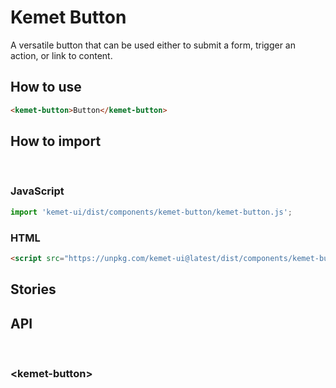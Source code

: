 
<Meta title="Components/Button" component="kemet-button" />

# Kemet Button

A versatile button that can be used either to submit a form, trigger an action, or link to content.


## How to use

```html
<kemet-button>Button</kemet-button>
```

## How to import

<br />

### JavaScript
```javascript
import 'kemet-ui/dist/components/kemet-button/kemet-button.js';
```

### HTML
```html
<script src="https://unpkg.com/kemet-ui@latest/dist/components/kemet-button/kemet-button.js" type="module"></script>
```

## Stories


<Canvas>
  <Story name="Standard" story={stories.Standard} />
</Canvas>

<ArgsTable story="Standard" />


## API

<br />

### &lt;kemet-button&gt;
<ArgsTable of="kemet-button" />
